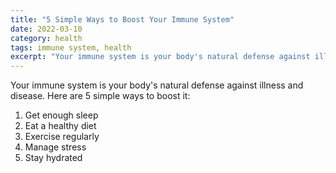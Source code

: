 ```yaml
---
title: "5 Simple Ways to Boost Your Immune System"
date: 2022-03-10
category: health
tags: immune system, health
excerpt: "Your immune system is your body's natural defense against illness and disease. Here are 5 simple ways to boost it."
---
```


Your immune system is your body's natural defense against illness and disease. Here are 5 simple ways to boost it:

1. Get enough sleep
2. Eat a healthy diet
3. Exercise regularly
4. Manage stress
5. Stay hydrated
